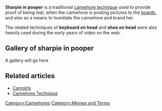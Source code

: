 '''Sharpie in pooper''' is a traditional [[camwhore technique]] used to provide proof of being real, when the camwhore is posting pictures to the [[boards]], and also as a means to humiliate the camwhore and brand her.

The related techniques of '''keyboard on head''' and '''shoe on head''' were also heavily used during the early years of video on the web.

== Gallery of sharpie in pooper ==
A gallery will go here

== Related articles ==
* [[Camgirls]]
* [[Camwhore Technique]]

[[Category:Camwhores]][[Category:Memes and Terms]]